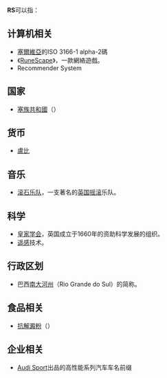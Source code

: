 '''RS'''可以指：

== 计算机相关==
* [[塞爾維亞|塞爾維亞]]的ISO 3166-1 alpha-2碼
* 《[[RuneScape|RuneScape]]》，一款網絡遊戲。
* Recommender System

== 国家 ==
* [[塞族共和國|塞族共和國]]（{{lang|sr|Republika Srpska}}）

== 货币 ==
* [[盧比|盧比]]

== 音乐 ==
* [[滚石乐队|滚石乐队]]，一支著名的[[英国|英国]][[摇滚乐|摇滚]]乐队。

== 科学 ==
* [[皇家学会|皇家学会]]，英国成立于1660年的资助科学发展的组织。
* [[遥感|遥感]]技术。

== 行政区划 ==
* 巴西[[南大河州|南大河州]]（Rio Grande do Sul）的简称。

== 食品相关 ==
* [[抗解澱粉|抗解澱粉]]（{{lang-en|Resistant starch}}）

== 企业相关 ==
* [[Audi_Sport|Audi Sport]]出品的高性能系列汽车车名前缀
<br />{{消歧义|Cat=二字拉丁字母缩写消歧义}}
